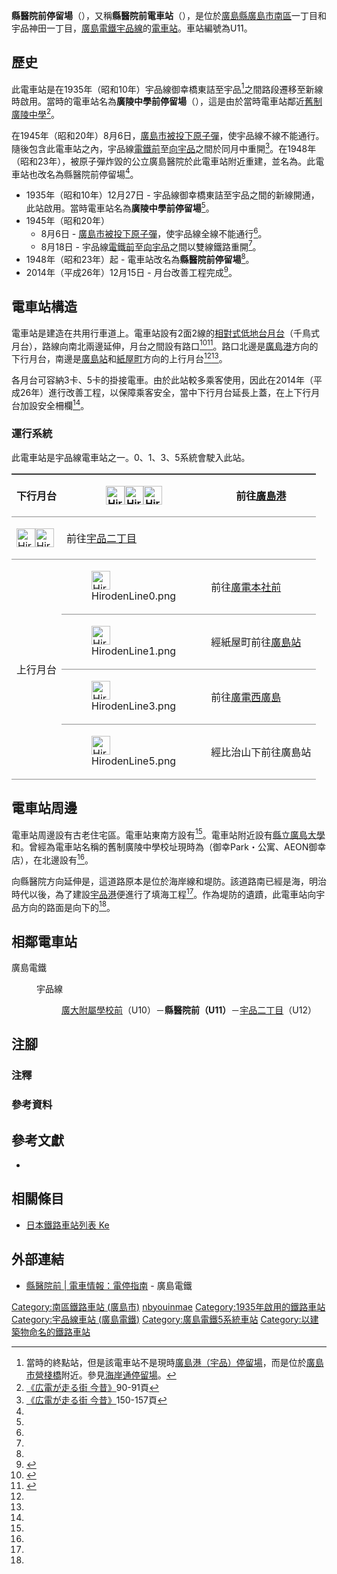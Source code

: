 {{Infobox station
|公司色 = #009944
|站名 = 縣醫院前
|圖片 = 
|圖片說明 = 
|日文原名 = 県病院前
|平假名 = けんびょういんまえ
|羅馬拼音 = Kenbyoin-mae
|副站名 = 
|所在地 = {{JPN}}[[廣島縣|廣島縣]][[廣島市|廣島市]][[南區_(廣島市)|南區]]{{Translink|ja|翠 (広島市)|翠 (廣島市)|翠}}一丁目·宇品神田一丁目
|座標 = {{coord|34|22|7.45|N|132|27|53.06|E|type:railwaystation_region:JP-24|display=inline,title}}
|車站構造 = [[地面車站|地面車站]]
|月台配置 = 2面2線
|啟用年月日 = 1935年（昭和10年）12月27日
|廢站年月日 = 
|乘客人數 = 
|上下車人次 = 
|統計年度 = 
|轉車 = 
|全寬備註 = 
|adjacent = {{Adjacent stations|system=廣島電鐵|line=宇品線|left=廣大附屬學校前|right=宇品二丁目|note-left=U10<br/>0.3km|note-mid={{Color|#0092d7|●}}U11<br/>距離[[紙屋町停留場|紙屋町]]3.5km|note-right=U12<br>0.3km}}
}}
'''縣醫院前停留場'''（{{jpn|j=県病院前停留場|hg=けんびょういんまえていりゅうじょう|rm=Kenbyoin-mae teiryūjō|f=y}}），又稱'''縣醫院前電車站'''（{{jpn|j=県病院前電停}}），是位於[[廣島縣|廣島縣]][[廣島市|廣島市]][[南區_(廣島市)|南區]]{{Translink|ja|翠 (広島市)|翠 (廣島市)|翠}}一丁目和宇品神田一丁目，[[廣島電鐵|廣島電鐵]][[宇品線_(廣島電鐵)|宇品線]]的[[電車站|電車站]]。車站編號為U11。

== 歷史 ==
此電車站是在1935年（昭和10年）宇品線御幸橋東詰至宇品<ref group="注">當時的終點站，但是該電車站不是現時[[廣島港停留場|廣島港（宇品）停留場]]，而是位於[[廣島港#宇品中央地區|廣島市營棧橋]]附近。參見[[海岸通停留場|海岸通停留場]]。</ref>之間路段遷移至新線時啟用。當時的電車站名為'''廣陵中學前停留場'''（{{jpn|j=広陵中学前停留場|hg=こうりょうちゅうがくまえていりゅうじょう}}），這是由於當時電車站鄰近[[廣陵高等學校|舊制廣陵中學]]<ref name=osafune>[[#osafune|《広電が走る街 今昔》]]90-91頁</ref>。

在1945年（昭和20年）8月6日，[[廣島市原子彈爆炸|廣島市被投下原子彈]]，使宇品線不線不能通行。隨後包含此電車站之內，宇品線[[廣電本社前停留場|電鐵前]]至[[元宇品口停留場|向宇品]]之間於同月中重開<ref name=osafune2>[[#osafune|《広電が走る街 今昔》]]150-157頁</ref>。在1948年（昭和23年），被原子彈炸毀的公立廣島醫院{{Refnest|group="注"|在炸毀前位於水主町（現時：{{Translink|ja|加古町・住吉町 (広島市)|加古町·住吉町 (廣島市)|加古町}}）<ref name=osafune/>。}}於此電車站附近重建，並名為{{Translink|ja|県立広島病院|縣立廣島醫院}}。此電車站也改名為縣醫院前停留場<ref name=osafune/>。
* 1935年（昭和10年）12月27日 - 宇品線御幸橋東詰至宇品之間的新線開通，此站啟用。當時電車站名為'''廣陵中學前停留場'''<ref name=osafune2/>。
* 1945年（昭和20年）
** 8月6日 - [[廣島市原子彈爆炸|廣島市被投下原子彈]]，使宇品線全線不能通行<ref name=osafune2/>。
**8月18日 - 宇品線[[廣電本社前停留場|電鐵前]]至[[元宇品口停留場|向宇品]]之間以雙線鐵路重開<ref name=osafune2/>。
* 1948年（昭和23年）起 - 電車站改名為'''縣醫院前停留場'''<ref name=osafune2/>。
* 2014年（平成26年）12月15日 - 月台改善工程完成<ref name=improve>{{Cite web|url=http://www.hiroden.co.jp/improve-service/train.html |title=広電サービス向上計画 |publisher=広島電鉄 |accessdate=2016-10-09|language=ja}}</ref>。

== 電車站構造 ==
電車站是建造在共用行車道上。電車站設有2面2線的[[相對式月台|相對式低地台月台]]（千鳥式月台），路線向南北兩邊延伸，月台之間設有路口<ref name=jijo>{{Cite book|author=川島令三 |title={{Translink|ja|全国鉄道事情大研究|全國鐵道事情大研究}} |year=2009 |publisher={{Translink|ja|草思社}} |isbn=978-4-7942-1711-0 |volume=中国篇 2 |pages=103・109頁}}</ref><ref name=line>{{Cite book|author=川島令三 |authorlink=川島令三 |title=山陽・山陰ライン 全線・全駅・全配線 |year=2012 |publisher=[[講談社|講談社]] |series=【図説】 日本の鉄道 |isbn=978-4-06-295157-9 |volume=第7巻 広島エリア |pages=15・80頁|language=ja}}</ref>。路口北邊是[[廣島港停留場|廣島港]]方向的下行月台，南邊是[[廣島站|廣島站]]和[[紙屋町停留場|紙屋町]]方向的上行月台<ref name=line/><ref name=jijo/>。

各月台可容納3卡、5卡的掛接電車。由於此站較多乘客使用，因此在2014年（平成26年）進行改善工程，以保障乘客安全，當中下行月台延長上蓋，在上下行月台加設安全柵欄<ref name=improve/>。

=== 運行系統 ===
{{See also|廣島電鐵#運行系統}}
此電車站是宇品線電車站之一。0、1、3、5系統會駛入此站。
{| style="border-collapse: collapse;"
|-
! rowspan="2" style="border-width: 2px 0; border-style: ridge; padding: 2px .5em;"|下行月台
| style="border-width: 2px 0; border-style: ridge; padding: 2px .5em;"|[[File:HirodenLine1.png|30px]][[File:HirodenLine3.png|30px]][[File:HirodenLine5.png|30px]]
| style="border-width: 2px 0; border-style: ridge; padding: 2px .5em;"|前往[[廣島港停留場|廣島港]]
|-
| style="border-width: 2px 0; border-style: ridge; padding: 2px .5em;"|[[File:HirodenLine3.png|30px]][[File:HirodenLine5.png|30px]]
| style="border-width: 2px 0; border-style: ridge; padding: 2px .5em;"|前往[[宇品二丁目停留場|宇品二丁目]]
|-
! rowspan="4" style="border-width: 2px 0; border-style: ridge; padding: 2px .5em;"|上行月台
| style="border-width: 2px 0; border-style: ridge; padding: 2px .5em;"|[[File:HirodenLine0.png|30px]]
| style="border-width: 2px 0; border-style: ridge; padding: 2px .5em;"|前往[[廣電本社前停留場|廣電本社前]]
|-
| style="border-width: 2px 0; border-style: ridge; padding: 2px .5em;"|[[File:HirodenLine1.png|30px]]
| style="border-width: 2px 0; border-style: ridge; padding: 2px .5em;"|經紙屋町前往[[廣島站|廣島站]]
|-
| style="border-width: 2px 0; border-style: ridge; padding: 2px .5em;"|[[File:HirodenLine3.png|30px]]
| style="border-width: 2px 0; border-style: ridge; padding: 2px .5em;"|前往[[廣電西廣島站|廣電西廣島]]
|-
| style="border-width: 2px 0; border-style: ridge; padding: 2px .5em;"|[[File:HirodenLine5.png|30px]]
| style="border-width: 2px 0; border-style: ridge; padding: 2px .5em;"|經比治山下前往廣島站
|}

== 電車站周邊 ==
電車站周邊設有古老住宅區。電車站東南方設有{{Translink|ja|県立広島病院|縣立廣島醫院}}<ref name=line/>。電車站附近設有[[縣立廣島大學|縣立廣島大學]]和{{Translink|ja|宇品郵便局|宇品郵局}}。曾經為電車站名稱的舊制廣陵中學校址現時為{{Translink|ja|みゆきプラザ|御幸廣場}}（御幸Park・公寓、AEON御幸店），在北邊設有{{Translink|ja|千田廟公園}}<ref name=osafune/>。

向縣醫院方向延伸是{{Translink|ja|広島県道86号翠町仁保線|廣島縣道86號翠町仁保線|縣道86號}}，這道路原本是位於海岸線和堤防。該道路南已經是海，明治時代以後，為了建設[[廣島港|宇品港]]便進行了填海工程<ref name=osafune/>。作為堤防的遺蹟，此電車站向宇品方向的路面是向下的<ref name=osafune/>。

== 相鄰電車站 ==
; 廣島電鐵
: {{color|#0092d7|■}}宇品線
:: [[廣大附屬學校前停留場|廣大附屬學校前]]（U10）－'''縣醫院前（U11）'''－[[宇品二丁目停留場|宇品二丁目]]（U12）
== 注腳 ==
=== 注釋 ===
{{Reflist|group="注"}}
=== 參考資料 ===
{{Reflist}}
== 參考文獻 ==
* {{Cite book|author=長船友則 |title={{lang|ja|広電が走る街 今昔}} |year=2005 |publisher=[[JTB出版|JTB出版]] |series=JTB Can Books |isbn=4-533-05986-4|language=ja |ref=osafune}}
== 相關條目 ==
* [[日本鐵路車站列表_Ke|日本鐵路車站列表 Ke]]
== 外部連結 ==
* [http://www.hiroden.co.jp/train/route-guide/stop-guide/u-11.html 縣醫院前 | 電車情報：電停指南]{{ja icon}} - 廣島電鐵
{{宇品線 (廣島電鐵)}}
{{DEFAULTSORT:Kenbyoin-mae}}
[[Category:南區鐵路車站_(廣島市)|Category:南區鐵路車站 (廣島市)]]
[[Category:日本鐵路車站_Ke|nbyouinmae]]
[[Category:1935年啟用的鐵路車站|Category:1935年啟用的鐵路車站]]
[[Category:宇品線車站_(廣島電鐵)|Category:宇品線車站 (廣島電鐵)]]
[[Category:廣島電鐵5系統車站|Category:廣島電鐵5系統車站]]
[[Category:以建築物命名的鐵路車站|Category:以建築物命名的鐵路車站]]